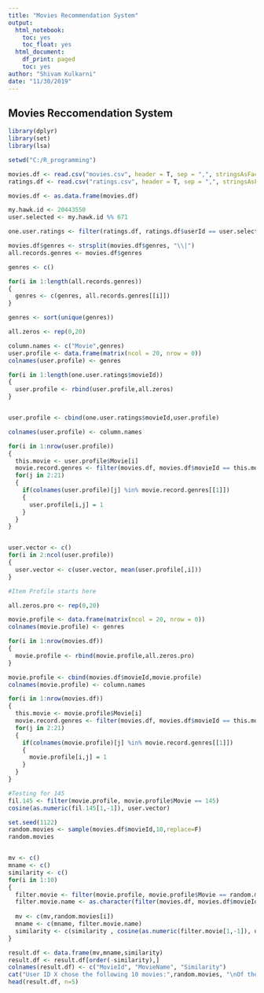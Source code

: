 ---
title: "Movies Recommendation System"
output:
  html_notebook:
    toc: yes
    toc_float: yes
  html_document:
    df_print: paged
    toc: yes
author: "Shivam Kulkarni"
date: "11/30/2019"
---


## Movies Reccomendation System
```{r}
library(dplyr)
library(set)
library(lsa)

setwd("C:/R_programming")

movies.df <- read.csv("movies.csv", header = T, sep = ",", stringsAsFactors = F)
ratings.df <- read.csv("ratings.csv", header = T, sep = ",", stringsAsFactors = F)

movies.df <- as.data.frame(movies.df)

my.hawk.id <- 20443550
user.selected <- my.hawk.id %% 671

one.user.ratings <- filter(ratings.df, ratings.df$userId == user.selected)

movies.df$genres <- strsplit(movies.df$genres, "\\|")
all.records.genres <- movies.df$genres

genres <- c()

for(i in 1:length(all.records.genres))
{
  genres <- c(genres, all.records.genres[[i]])
}

genres <- sort(unique(genres))

all.zeros <- rep(0,20)

column.names <- c("Movie",genres)
user.profile <- data.frame(matrix(ncol = 20, nrow = 0))
colnames(user.profile) <- genres

for(i in 1:length(one.user.ratings$movieId))
{
  user.profile <- rbind(user.profile,all.zeros)
}


user.profile <- cbind(one.user.ratings$movieId,user.profile)

colnames(user.profile) <- column.names

for(i in 1:nrow(user.profile))
{
  this.movie <- user.profile$Movie[i]
  movie.record.genres <- filter(movies.df, movies.df$movieId == this.movie)[[3]][1]
  for(j in 2:21)
  {
    if(colnames(user.profile)[j] %in% movie.record.genres[[1]])
    {
      user.profile[i,j] = 1
    }
  }
}


user.vector <- c()
for(i in 2:ncol(user.profile))
{
  user.vector <- c(user.vector, mean(user.profile[,i]))
}

#Item Profile starts here

all.zeros.pro <- rep(0,20)

movie.profile <- data.frame(matrix(ncol = 20, nrow = 0))
colnames(movie.profile) <- genres

for(i in 1:nrow(movies.df))
{
  movie.profile <- rbind(movie.profile,all.zeros.pro)
}

movie.profile <- cbind(movies.df$movieId,movie.profile)
colnames(movie.profile) <- column.names

for(i in 1:nrow(movies.df))
{
  this.movie <- movie.profile$Movie[i]
  movie.record.genres <- filter(movies.df, movies.df$movieId == this.movie)[[3]][1]
  for(j in 2:21)
  {
    if(colnames(movie.profile)[j] %in% movie.record.genres[[1]])
    {
      movie.profile[i,j] = 1
    }
  }
}

#Testing for 145
fil.145 <- filter(movie.profile, movie.profile$Movie == 145)
cosine(as.numeric(fil.145[1,-1]), user.vector)

set.seed(1122)
random.movies <- sample(movies.df$movieId,10,replace=F)
random.movies


mv <- c()
mname <- c()
similarity <- c()
for(i in 1:10)
{
  filter.movie <- filter(movie.profile, movie.profile$Movie == random.movies[i])
  filter.movie.name <- as.character(filter(movies.df, movies.df$movieId == random.movies[i])[2][1])
 
  mv <- c(mv,random.movies[i])
  mname <- c(mname, filter.movie.name)
  similarity <- c(similarity , cosine(as.numeric(filter.movie[1,-1]), user.vector))
}

result.df <- data.frame(mv,mname,similarity)
result.df <- result.df[order(-similarity),]
colnames(result.df) <- c("MovieId", "MovieName", "Similarity")
cat("User ID X chose the following 10 movies:",random.movies, "\nOf these, the following 5 movies are recommended: ")
head(result.df, n=5)
```
